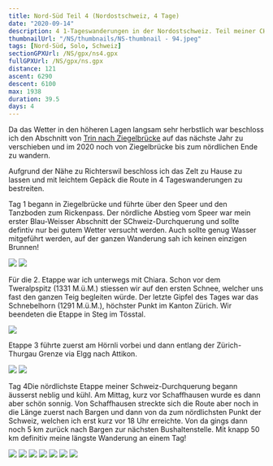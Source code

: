```yaml
---
title: Nord-Süd Teil 4 (Nordostschweiz, 4 Tage)
date: "2020-09-14"
description: 4 1-Tageswanderungen in der Nordostschweiz. Teil meiner CH-Durchquerung.
thumbnailUrl: "/NS/thumbnails/NS-thumbnail - 94.jpeg"
tags: [Nord-Süd, Solo, Schweiz]
sectionGPXUrl: /NS/gpx/ns4.gpx
fullGPXUrl: /NS/gpx/ns.gpx
distance: 121
ascent: 6290
descent: 6100
max: 1938
duration: 39.5
days: 4
---
```


Da das Wetter in den höheren Lagen langsam sehr herbstlich war beschloss ich den Abschnitt von <a href="/blog/2021-08-26-nord-sud-5/">Trin nach Ziegelbrücke</a> auf das nächste Jahr zu verschieben und im 2020 noch von Ziegelbrücke bis zum nördlichen Ende zu wandern.

Aufgrund der Nähe zu Richterswil beschloss ich das Zelt zu Hause zu lassen und mit leichtem Gepäck die Route in 4 Tageswanderungen zu bestreiten.

Tag 1 begann in Ziegelbrücke und führte über den Speer und den Tanzboden zum Rickenpass. Der nördliche Abstieg vom Speer war mein erster Blau-Weisser Abschnitt der SChweiz-Durchquerung und sollte defintiv nur bei gutem Wetter versucht werden. Auch sollte genug Wasser mitgeführt werden, auf der ganzen Wanderung sah ich keinen einzigen Brunnen!

<Img src="/NS/81.jpeg" d="Kurz vor dem Speer, Säntis im Hintergrund" />
<Img
	src="/NS/86.jpeg"
	d="Steiler, ausgesetzter Abstieg vom Säntis mit mehreren Kabel als Hilfe"
/>

Für die 2. Etappe war ich unterwegs mit Chiara. Schon vor dem Tweralpspitz (1331 M.ü.M.) stiessen wir auf den ersten Schnee, welcher uns fast den ganzen Teig begleiten würde. Der letzte Gipfel des Tages war das Schnebelhorn (1291 M.ü.M.), höchster Punkt im Kanton Zürich. Wir beendeten die Etappe in Steg im Tösstal.

<Img
	src="/NS/89.jpeg"
	d="Im Abstieg vom Schnebelhorn (Höchster Punkt im Kt. Zürich, 1291 M.ü.M.)"
/>

Etappe 3 führte zuerst am Hörnli vorbei und dann entlang der Zürich-Thurgau Grenze via Elgg nach Attikon.

<Img src="/NS/93.jpeg" d="Erste blaue Flecken vom Tag" />
<Img src="/NS/94.jpeg" d="Herbstfarben machen sich langsam bemerkbar" />

Tag 4Die nördlichste Etappe meiner Schweiz-Durchquerung begann äusserst neblig und kühl. Am Mittag, kurz vor Schaffhausen wurde es dann aber schön sonnig. Von Schaffhausen streckte sich die Route aber noch in die Länge zuerst nach Bargen und dann von da zum nördlichsten Punkt der Schweiz, welchen ich erst kurz vor 18 Uhr erreichte. Von da gings dann noch 5 km zurück nach Bargen zur nächsten Bushaltenstelle. Mit knapp 50 km definitiv meine längste Wanderung an einem Tag!

<Img src="/NS/99.jpeg" d="Tonnenweise Zuckerrüben (?)" />
<Img src="/NS/100.jpeg" d="Tag beginnt sehr neblig..." />
<Img src="/NS/105.jpeg" d="... wird aber schnell viel besser!" />
<Img src="/NS/108.jpeg" d="Schaffhauser Herbstwald" />
<Img src="/NS/113.jpeg" d="Grenzstein Schweiz-Deutschland" />
<Img
	src="/NS/120.jpeg"
	d="Nördlichster Punkt der Schweiz erreicht! Jetzt fehlen nur noch 3 Tagesetappen in der Mitte!"
/>
<Img src="/NS/121.jpeg" d="Blick in die Deutschen Hügel" />
